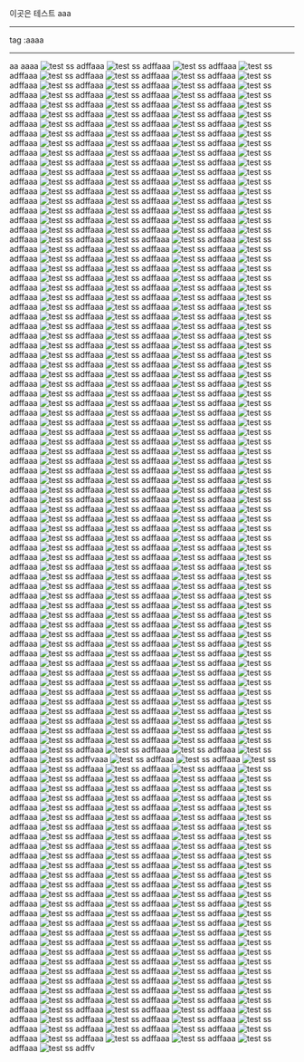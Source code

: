 이곳은 테스트
aaa

---

tag :aaaa

---

aa
aaaa
![test]('/logo.svg')
ss
adffaaa
![test]('/logo.svg')
ss
adffaaa
![test]('/logo.svg')
ss
adffaaa
![test]('/logo.svg')
ss
adffaaa
![test]('/logo.svg')
ss
adffaaa
![test]('/logo.svg')
ss
adffaaa
![test]('/logo.svg')
ss
adffaaa
![test]('/logo.svg')
ss
adffaaa
![test]('/logo.svg')
ss
adffaaa
![test]('/logo.svg')
ss
adffaaa
![test]('/logo.svg')
ss
adffaaa
![test]('/logo.svg')
ss
adffaaa
![test]('/logo.svg')
ss
adffaaa
![test]('/logo.svg')
ss
adffaaa
![test]('/logo.svg')
ss
adffaaa
![test]('/logo.svg')
ss
adffaaa
![test]('/logo.svg')
ss
adffaaa
![test]('/logo.svg')
ss
adffaaa
![test]('/logo.svg')
ss
adffaaa
![test]('/logo.svg')
ss
adffaaa
![test]('/logo.svg')
ss
adffaaa
![test]('/logo.svg')
ss
adffaaa
![test]('/logo.svg')
ss
adffaaa
![test]('/logo.svg')
ss
adffaaa
![test]('/logo.svg')
ss
adffaaa
![test]('/logo.svg')
ss
adffaaa
![test]('/logo.svg')
ss
adffaaa
![test]('/logo.svg')
ss
adffaaa
![test]('/logo.svg')
ss
adffaaa
![test]('/logo.svg')
ss
adffaaa
![test]('/logo.svg')
ss
adffaaa
![test]('/logo.svg')
ss
adffaaa
![test]('/logo.svg')
ss
adffaaa
![test]('/logo.svg')
ss
adffaaa
![test]('/logo.svg')
ss
adffaaa
![test]('/logo.svg')
ss
adffaaa
![test]('/logo.svg')
ss
adffaaa
![test]('/logo.svg')
ss
adffaaa
![test]('/logo.svg')
ss
adffaaa
![test]('/logo.svg')
ss
adffaaa
![test]('/logo.svg')
ss
adffaaa
![test]('/logo.svg')
ss
adffaaa
![test]('/logo.svg')
ss
adffaaa
![test]('/logo.svg')
ss
adffaaa
![test]('/logo.svg')
ss
adffaaa
![test]('/logo.svg')
ss
adffaaa
![test]('/logo.svg')
ss
adffaaa
![test]('/logo.svg')
ss
adffaaa
![test]('/logo.svg')
ss
adffaaa
![test]('/logo.svg')
ss
adffaaa
![test]('/logo.svg')
ss
adffaaa
![test]('/logo.svg')
ss
adffaaa
![test]('/logo.svg')
ss
adffaaa
![test]('/logo.svg')
ss
adffaaa
![test]('/logo.svg')
ss
adffaaa
![test]('/logo.svg')
ss
adffaaa
![test]('/logo.svg')
ss
adffaaa
![test]('/logo.svg')
ss
adffaaa
![test]('/logo.svg')
ss
adffaaa
![test]('/logo.svg')
ss
adffaaa
![test]('/logo.svg')
ss
adffaaa
![test]('/logo.svg')
ss
adffaaa
![test]('/logo.svg')
ss
adffaaa
![test]('/logo.svg')
ss
adffaaa
![test]('/logo.svg')
ss
adffaaa
![test]('/logo.svg')
ss
adffaaa
![test]('/logo.svg')
ss
adffaaa
![test]('/logo.svg')
ss
adffaaa
![test]('/logo.svg')
ss
adffaaa
![test]('/logo.svg')
ss
adffaaa
![test]('/logo.svg')
ss
adffaaa
![test]('/logo.svg')
ss
adffaaa
![test]('/logo.svg')
ss
adffaaa
![test]('/logo.svg')
ss
adffaaa
![test]('/logo.svg')
ss
adffaaa
![test]('/logo.svg')
ss
adffaaa
![test]('/logo.svg')
ss
adffaaa
![test]('/logo.svg')
ss
adffaaa
![test]('/logo.svg')
ss
adffaaa
![test]('/logo.svg')
ss
adffaaa
![test]('/logo.svg')
ss
adffaaa
![test]('/logo.svg')
ss
adffaaa
![test]('/logo.svg')
ss
adffaaa
![test]('/logo.svg')
ss
adffaaa
![test]('/logo.svg')
ss
adffaaa
![test]('/logo.svg')
ss
adffaaa
![test]('/logo.svg')
ss
adffaaa
![test]('/logo.svg')
ss
adffaaa
![test]('/logo.svg')
ss
adffaaa
![test]('/logo.svg')
ss
adffaaa
![test]('/logo.svg')
ss
adffaaa
![test]('/logo.svg')
ss
adffaaa
![test]('/logo.svg')
ss
adffaaa
![test]('/logo.svg')
ss
adffaaa
![test]('/logo.svg')
ss
adffaaa
![test]('/logo.svg')
ss
adffaaa
![test]('/logo.svg')
ss
adffaaa
![test]('/logo.svg')
ss
adffaaa
![test]('/logo.svg')
ss
adffaaa
![test]('/logo.svg')
ss
adffaaa
![test]('/logo.svg')
ss
adffaaa
![test]('/logo.svg')
ss
adffaaa
![test]('/logo.svg')
ss
adffaaa
![test]('/logo.svg')
ss
adffaaa
![test]('/logo.svg')
ss
adffaaa
![test]('/logo.svg')
ss
adffaaa
![test]('/logo.svg')
ss
adffaaa
![test]('/logo.svg')
ss
adffaaa
![test]('/logo.svg')
ss
adffaaa
![test]('/logo.svg')
ss
adffaaa
![test]('/logo.svg')
ss
adffaaa
![test]('/logo.svg')
ss
adffaaa
![test]('/logo.svg')
ss
adffaaa
![test]('/logo.svg')
ss
adffaaa
![test]('/logo.svg')
ss
adffaaa
![test]('/logo.svg')
ss
adffaaa
![test]('/logo.svg')
ss
adffaaa
![test]('/logo.svg')
ss
adffaaa
![test]('/logo.svg')
ss
adffaaa
![test]('/logo.svg')
ss
adffaaa
![test]('/logo.svg')
ss
adffaaa
![test]('/logo.svg')
ss
adffaaa
![test]('/logo.svg')
ss
adffaaa
![test]('/logo.svg')
ss
adffaaa
![test]('/logo.svg')
ss
adffaaa
![test]('/logo.svg')
ss
adffaaa
![test]('/logo.svg')
ss
adffaaa
![test]('/logo.svg')
ss
adffaaa
![test]('/logo.svg')
ss
adffaaa
![test]('/logo.svg')
ss
adffaaa
![test]('/logo.svg')
ss
adffaaa
![test]('/logo.svg')
ss
adffaaa
![test]('/logo.svg')
ss
adffaaa
![test]('/logo.svg')
ss
adffaaa
![test]('/logo.svg')
ss
adffaaa
![test]('/logo.svg')
ss
adffaaa
![test]('/logo.svg')
ss
adffaaa
![test]('/logo.svg')
ss
adffaaa
![test]('/logo.svg')
ss
adffaaa
![test]('/logo.svg')
ss
adffaaa
![test]('/logo.svg')
ss
adffaaa
![test]('/logo.svg')
ss
adffaaa
![test]('/logo.svg')
ss
adffaaa
![test]('/logo.svg')
ss
adffaaa
![test]('/logo.svg')
ss
adffaaa
![test]('/logo.svg')
ss
adffaaa
![test]('/logo.svg')
ss
adffaaa
![test]('/logo.svg')
ss
adffaaa
![test]('/logo.svg')
ss
adffaaa
![test]('/logo.svg')
ss
adffaaa
![test]('/logo.svg')
ss
adffaaa
![test]('/logo.svg')
ss
adffaaa
![test]('/logo.svg')
ss
adffaaa
![test]('/logo.svg')
ss
adffaaa
![test]('/logo.svg')
ss
adffaaa
![test]('/logo.svg')
ss
adffaaa
![test]('/logo.svg')
ss
adffaaa
![test]('/logo.svg')
ss
adffaaa
![test]('/logo.svg')
ss
adffaaa
![test]('/logo.svg')
ss
adffaaa
![test]('/logo.svg')
ss
adffaaa
![test]('/logo.svg')
ss
adffaaa
![test]('/logo.svg')
ss
adffaaa
![test]('/logo.svg')
ss
adffaaa
![test]('/logo.svg')
ss
adffaaa
![test]('/logo.svg')
ss
adffaaa
![test]('/logo.svg')
ss
adffaaa
![test]('/logo.svg')
ss
adffaaa
![test]('/logo.svg')
ss
adffaaa
![test]('/logo.svg')
ss
adffaaa
![test]('/logo.svg')
ss
adffaaa
![test]('/logo.svg')
ss
adffaaa
![test]('/logo.svg')
ss
adffaaa
![test]('/logo.svg')
ss
adffaaa
![test]('/logo.svg')
ss
adffaaa
![test]('/logo.svg')
ss
adffaaa
![test]('/logo.svg')
ss
adffaaa
![test]('/logo.svg')
ss
adffaaa
![test]('/logo.svg')
ss
adffaaa
![test]('/logo.svg')
ss
adffaaa
![test]('/logo.svg')
ss
adffaaa
![test]('/logo.svg')
ss
adffaaa
![test]('/logo.svg')
ss
adffaaa
![test]('/logo.svg')
ss
adffaaa
![test]('/logo.svg')
ss
adffaaa
![test]('/logo.svg')
ss
adffaaa
![test]('/logo.svg')
ss
adffaaa
![test]('/logo.svg')
ss
adffaaa
![test]('/logo.svg')
ss
adffaaa
![test]('/logo.svg')
ss
adffaaa
![test]('/logo.svg')
ss
adffaaa
![test]('/logo.svg')
ss
adffaaa
![test]('/logo.svg')
ss
adffaaa
![test]('/logo.svg')
ss
adffaaa
![test]('/logo.svg')
ss
adffaaa
![test]('/logo.svg')
ss
adffaaa
![test]('/logo.svg')
ss
adffaaa
![test]('/logo.svg')
ss
adffaaa
![test]('/logo.svg')
ss
adffaaa
![test]('/logo.svg')
ss
adffaaa
![test]('/logo.svg')
ss
adffaaa
![test]('/logo.svg')
ss
adffaaa
![test]('/logo.svg')
ss
adffaaa
![test]('/logo.svg')
ss
adffaaa
![test]('/logo.svg')
ss
adffaaa
![test]('/logo.svg')
ss
adffaaa
![test]('/logo.svg')
ss
adffaaa
![test]('/logo.svg')
ss
adffaaa
![test]('/logo.svg')
ss
adffaaa
![test]('/logo.svg')
ss
adffaaa
![test]('/logo.svg')
ss
adffaaa
![test]('/logo.svg')
ss
adffaaa
![test]('/logo.svg')
ss
adffaaa
![test]('/logo.svg')
ss
adffaaa
![test]('/logo.svg')
ss
adffaaa
![test]('/logo.svg')
ss
adffaaa
![test]('/logo.svg')
ss
adffaaa
![test]('/logo.svg')
ss
adffaaa
![test]('/logo.svg')
ss
adffaaa
![test]('/logo.svg')
ss
adffaaa
![test]('/logo.svg')
ss
adffaaa
![test]('/logo.svg')
ss
adffaaa
![test]('/logo.svg')
ss
adffaaa
![test]('/logo.svg')
ss
adffaaa
![test]('/logo.svg')
ss
adffaaa
![test]('/logo.svg')
ss
adffaaa
![test]('/logo.svg')
ss
adffaaa
![test]('/logo.svg')
ss
adffaaa
![test]('/logo.svg')
ss
adffaaa
![test]('/logo.svg')
ss
adffaaa
![test]('/logo.svg')
ss
adffaaa
![test]('/logo.svg')
ss
adffaaa
![test]('/logo.svg')
ss
adffaaa
![test]('/logo.svg')
ss
adffaaa
![test]('/logo.svg')
ss
adffaaa
![test]('/logo.svg')
ss
adffaaa
![test]('/logo.svg')
ss
adffaaa
![test]('/logo.svg')
ss
adffaaa
![test]('/logo.svg')
ss
adffaaa
![test]('/logo.svg')
ss
adffaaa
![test]('/logo.svg')
ss
adffaaa
![test]('/logo.svg')
ss
adffaaa
![test]('/logo.svg')
ss
adffaaa
![test]('/logo.svg')
ss
adffaaa
![test]('/logo.svg')
ss
adffaaa
![test]('/logo.svg')
ss
adffaaa
![test]('/logo.svg')
ss
adffaaa
![test]('/logo.svg')
ss
adffaaa
![test]('/logo.svg')
ss
adffaaa
![test]('/logo.svg')
ss
adffaaa
![test]('/logo.svg')
ss
adffaaa
![test]('/logo.svg')
ss
adffaaa
![test]('/logo.svg')
ss
adffaaa
![test]('/logo.svg')
ss
adffaaa
![test]('/logo.svg')
ss
adffaaa
![test]('/logo.svg')
ss
adffaaa
![test]('/logo.svg')
ss
adffaaa
![test]('/logo.svg')
ss
adffaaa
![test]('/logo.svg')
ss
adffaaa
![test]('/logo.svg')
ss
adffaaa
![test]('/logo.svg')
ss
adffaaa
![test]('/logo.svg')
ss
adffaaa
![test]('/logo.svg')
ss
adffaaa
![test]('/logo.svg')
ss
adffaaa
![test]('/logo.svg')
ss
adffaaa
![test]('/logo.svg')
ss
adffaaa
![test]('/logo.svg')
ss
adffaaa
![test]('/logo.svg')
ss
adffaaa
![test]('/logo.svg')
ss
adffaaa
![test]('/logo.svg')
ss
adffaaa
![test]('/logo.svg')
ss
adffaaa
![test]('/logo.svg')
ss
adffaaa
![test]('/logo.svg')
ss
adffaaa
![test]('/logo.svg')
ss
adffaaa
![test]('/logo.svg')
ss
adffaaa
![test]('/logo.svg')
ss
adffaaa
![test]('/logo.svg')
ss
adffaaa
![test]('/logo.svg')
ss
adffaaa
![test]('/logo.svg')
ss
adffaaa
![test]('/logo.svg')
ss
adffaaa
![test]('/logo.svg')
ss
adffaaa
![test]('/logo.svg')
ss
adffaaa
![test]('/logo.svg')
ss
adffaaa
![test]('/logo.svg')
ss
adffaaa
![test]('/logo.svg')
ss
adffaaa
![test]('/logo.svg')
ss
adffaaa
![test]('/logo.svg')
ss
adffaaa
![test]('/logo.svg')
ss
adffaaa
![test]('/logo.svg')
ss
adffvaaa
![test]('/logo.svg')
ss
adffaaa
![test]('/logo.svg')
ss
adffaaa
![test]('/logo.svg')
ss
adffaaa
![test]('/logo.svg')
ss
adffaaa
![test]('/logo.svg')
ss
adffaaa
![test]('/logo.svg')
ss
adffaaa
![test]('/logo.svg')
ss
adffaaa
![test]('/logo.svg')
ss
adffaaa
![test]('/logo.svg')
ss
adffaaa
![test]('/logo.svg')
ss
adffaaa
![test]('/logo.svg')
ss
adffaaa
![test]('/logo.svg')
ss
adffaaa
![test]('/logo.svg')
ss
adffaaa
![test]('/logo.svg')
ss
adffaaa
![test]('/logo.svg')
ss
adffaaa
![test]('/logo.svg')
ss
adffaaa
![test]('/logo.svg')
ss
adffaaa
![test]('/logo.svg')
ss
adffaaa
![test]('/logo.svg')
ss
adffaaa
![test]('/logo.svg')
ss
adffaaa
![test]('/logo.svg')
ss
adffaaa
![test]('/logo.svg')
ss
adffaaa
![test]('/logo.svg')
ss
adffaaa
![test]('/logo.svg')
ss
adffaaa
![test]('/logo.svg')
ss
adffaaa
![test]('/logo.svg')
ss
adffaaa
![test]('/logo.svg')
ss
adffaaa
![test]('/logo.svg')
ss
adffaaa
![test]('/logo.svg')
ss
adffaaa
![test]('/logo.svg')
ss
adffaaa
![test]('/logo.svg')
ss
adffaaa
![test]('/logo.svg')
ss
adffaaa
![test]('/logo.svg')
ss
adffaaa
![test]('/logo.svg')
ss
adffaaa
![test]('/logo.svg')
ss
adffaaa
![test]('/logo.svg')
ss
adffaaa
![test]('/logo.svg')
ss
adffaaa
![test]('/logo.svg')
ss
adffaaa
![test]('/logo.svg')
ss
adffaaa
![test]('/logo.svg')
ss
adffaaa
![test]('/logo.svg')
ss
adffaaa
![test]('/logo.svg')
ss
adffaaa
![test]('/logo.svg')
ss
adffaaa
![test]('/logo.svg')
ss
adffaaa
![test]('/logo.svg')
ss
adffaaa
![test]('/logo.svg')
ss
adffaaa
![test]('/logo.svg')
ss
adffaaa
![test]('/logo.svg')
ss
adffaaa
![test]('/logo.svg')
ss
adffaaa
![test]('/logo.svg')
ss
adffaaa
![test]('/logo.svg')
ss
adffaaa
![test]('/logo.svg')
ss
adffaaa
![test]('/logo.svg')
ss
adffaaa
![test]('/logo.svg')
ss
adffaaa
![test]('/logo.svg')
ss
adffaaa
![test]('/logo.svg')
ss
adffaaa
![test]('/logo.svg')
ss
adffaaa
![test]('/logo.svg')
ss
adffaaa
![test]('/logo.svg')
ss
adffaaa
![test]('/logo.svg')
ss
adffaaa
![test]('/logo.svg')
ss
adffaaa
![test]('/logo.svg')
ss
adffaaa
![test]('/logo.svg')
ss
adffaaa
![test]('/logo.svg')
ss
adffaaa
![test]('/logo.svg')
ss
adffaaa
![test]('/logo.svg')
ss
adffaaa
![test]('/logo.svg')
ss
adffaaa
![test]('/logo.svg')
ss
adffaaa
![test]('/logo.svg')
ss
adffaaa
![test]('/logo.svg')
ss
adffaaa
![test]('/logo.svg')
ss
adffaaa
![test]('/logo.svg')
ss
adffaaa
![test]('/logo.svg')
ss
adffaaa
![test]('/logo.svg')
ss
adffaaa
![test]('/logo.svg')
ss
adffaaa
![test]('/logo.svg')
ss
adffaaa
![test]('/logo.svg')
ss
adffaaa
![test]('/logo.svg')
ss
adffaaa
![test]('/logo.svg')
ss
adffaaa
![test]('/logo.svg')
ss
adffaaa
![test]('/logo.svg')
ss
adffaaa
![test]('/logo.svg')
ss
adffaaa
![test]('/logo.svg')
ss
adffaaa
![test]('/logo.svg')
ss
adffaaa
![test]('/logo.svg')
ss
adffaaa
![test]('/logo.svg')
ss
adffaaa
![test]('/logo.svg')
ss
adffaaa
![test]('/logo.svg')
ss
adffaaa
![test]('/logo.svg')
ss
adffaaa
![test]('/logo.svg')
ss
adffaaa
![test]('/logo.svg')
ss
adffaaa
![test]('/logo.svg')
ss
adffaaa
![test]('/logo.svg')
ss
adffaaa
![test]('/logo.svg')
ss
adffaaa
![test]('/logo.svg')
ss
adffaaa
![test]('/logo.svg')
ss
adffaaa
![test]('/logo.svg')
ss
adffaaa
![test]('/logo.svg')
ss
adffaaa
![test]('/logo.svg')
ss
adffaaa
![test]('/logo.svg')
ss
adffaaa
![test]('/logo.svg')
ss
adffaaa
![test]('/logo.svg')
ss
adffaaa
![test]('/logo.svg')
ss
adffaaa
![test]('/logo.svg')
ss
adffaaa
![test]('/logo.svg')
ss
adffaaa
![test]('/logo.svg')
ss
adffaaa
![test]('/logo.svg')
ss
adffaaa
![test]('/logo.svg')
ss
adffaaa
![test]('/logo.svg')
ss
adffaaa
![test]('/logo.svg')
ss
adffaaa
![test]('/logo.svg')
ss
adffaaa
![test]('/logo.svg')
ss
adffaaa
![test]('/logo.svg')
ss
adffaaa
![test]('/logo.svg')
ss
adffaaa
![test]('/logo.svg')
ss
adffaaa
![test]('/logo.svg')
ss
adffaaa
![test]('/logo.svg')
ss
adffaaa
![test]('/logo.svg')
ss
adffaaa
![test]('/logo.svg')
ss
adffaaa
![test]('/logo.svg')
ss
adffv
